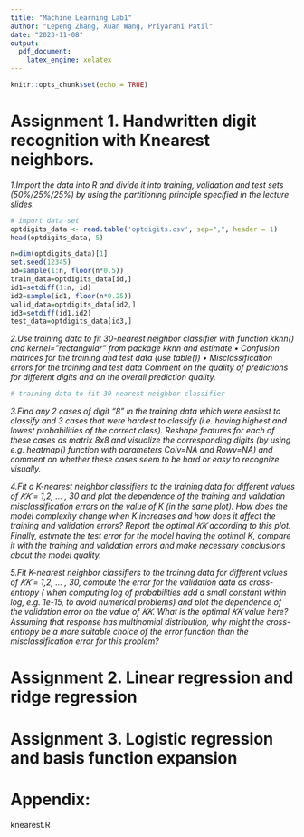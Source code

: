 ```yaml
---
title: "Machine Learning Lab1"
author: "Lepeng Zhang, Xuan Wang, Priyarani Patil"
date: "2023-11-08"
output: 
  pdf_document:
    latex_engine: xelatex
---
```


```r
knitr::opts_chunk$set(echo = TRUE)
```

# Assignment 1. Handwritten digit recognition with Knearest neighbors.

*1.Import the data into R and divide it into training, validation and test sets (50%/25%/25%) by using the partitioning principle specified in the lecture slides.*

\textcolor{red}{Answer:}

```r

# import data set
optdigits_data <- read.table('optdigits.csv', sep=",", header = 1)
head(optdigits_data, 5)

n=dim(optdigits_data)[1]
set.seed(12345)
id=sample(1:n, floor(n*0.5))
train_data=optdigits_data[id,]
id1=setdiff(1:n, id)
id2=sample(id1, floor(n*0.25))
valid_data=optdigits_data[id2,]
id3=setdiff(id1,id2)
test_data=optdigits_data[id3,]

```

*2.Use training data to fit 30-nearest neighbor classifier with function kknn() and kernel=”rectangular” from package kknn and estimate • Confusion matrices for the training and test data (use table()) • Misclassification errors for the training and test data Comment on the quality of predictions for different digits and on the overall prediction quality.*

\textcolor{red}{Answer:}

```r

# training data to fit 30-nearest neighbor classifier


```



*3.Find any 2 cases of digit “8” in the training data which were easiest to classify and 3 cases that were hardest to classify (i.e. having highest and lowest probabilities of the correct class). Reshape features for each of these cases as matrix 8x8 and visualize the corresponding digits (by using e.g. heatmap() function with parameters Colv=NA and Rowv=NA) and comment on whether these cases seem to be hard or easy to recognize visually.*


*4.Fit a K-nearest neighbor classifiers to the training data for different values of 𝐾𝐾 = 1,2, … , 30 and plot the dependence of the training and validation misclassification errors on the value of K (in the same plot). How does the model complexity change when K increases and how does it affect the training and validation errors? Report the optimal 𝐾𝐾 according to this plot. Finally, estimate the test error for the model having the optimal K, compare it with the training and validation errors and make necessary conclusions about the model quality.*





*5.Fit K-nearest neighbor classifiers to the training data for different values of 𝐾𝐾 = 1,2, … , 30, compute the error for the validation data as cross-entropy ( when computing log of probabilities add a small constant within log, e.g. 1e-15, to avoid numerical problems) and plot the dependence of the validation error on the value of 𝐾𝐾. What is the optimal 𝐾𝐾 value here? Assuming that response has multinomial distribution, why might the cross-entropy be a more suitable choice of the error function than the misclassification error for this problem?*




# Assignment 2. Linear regression and ridge regression


# Assignment 3. Logistic regression and basis function expansion


# Appendix: 

knearest.R

```r

```


